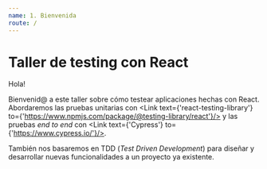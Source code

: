 ```yaml
---
name: 1. Bienvenida
route: /
---
```



<Props of={Link} />

# Taller de testing con React

Hola!

Bienvenid@ a este taller sobre cómo testear aplicaciones hechas con React. Abordaremos las pruebas unitarias 
con <Link text={'react-testing-library'} to={'https://www.npmjs.com/package/@testing-library/react'}/> 
y las pruebas *end to end* con <Link text={'Cypress'} to={'https://www.cypress.io/'}/>.

También nos basaremos en TDD (*Test Driven Development*) para diseñar y desarrollar nuevas funcionalidades a 
un proyecto ya existente.


